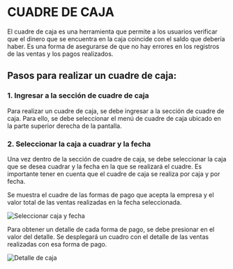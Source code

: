 
# **CUADRE DE CAJA**

El cuadre de caja es una herramienta que permite a los usuarios verificar que el dinero que se encuentra en la caja coincide con el saldo que debería haber. Es una forma de asegurarse de que no hay errores en los registros de las ventas y los pagos realizados.

## Pasos para realizar un cuadre de caja:

### 1. Ingresar a la sección de cuadre de caja

Para realizar un cuadre de caja, se debe ingresar a la sección de cuadre de caja. Para ello, se debe seleccionar el menú de cuadre de caja ubicado en la parte superior derecha de la pantalla.

### 2. Seleccionar la caja a cuadrar y la fecha

Una vez dentro de la sección de cuadre de caja, se debe seleccionar la caja que se desea cuadrar y la fecha en la que se realizará el cuadre. Es importante tener en cuenta que el cuadre de caja se realiza por caja y por fecha.

<Callout type="info">
    Se muestra el cuadre de las formas de pago que acepta la empresa y el valor total de las ventas realizadas en la fecha seleccionada.
</Callout>

![Seleccionar caja y fecha](../../assets/images/cuadre.png)

Para obtener un detalle de cada forma de pago, se debe presionar en el valor del detalle. Se desplegará un cuadro con el detalle de las ventas realizadas con esa forma de pago.

![Detalle de caja](../../assets/images/cuadredetalle.png)
